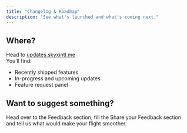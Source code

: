 ```yaml
---
title: "Changelog & Roadmap"
description: "See what's launched and what's coming next."
---
```


## Where?

Head to [updates.skyxintl.me](https://updates.skyxintl.me)\
You’ll find:

- Recently shipped features
- In-progress and upcoming updates
- Feature request panel

## Want to suggest something?

Head over to the Feedback section, fill the Share your Feedback section and tell us what would make your flight smoother.